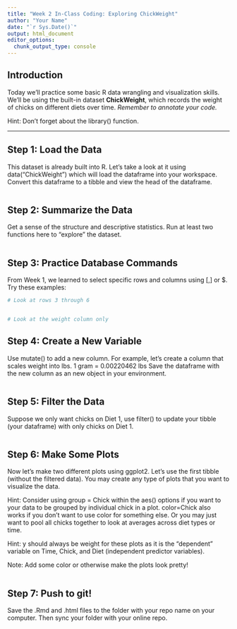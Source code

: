 ```yaml
---
title: "Week 2 In-Class Coding: Exploring ChickWeight"
author: "Your Name"
date: "`r Sys.Date()`"
output: html_document
editor_options: 
  chunk_output_type: console
---
```


## Introduction

Today we'll practice some basic R data wrangling and visualization skills.  
We'll be using the built-in dataset **ChickWeight**, which records the weight of chicks on different diets over time. *Remember to annotate your code.* 

Hint: Don't forget about the library() function. 

---

## Step 1: Load the Data

This dataset is already built into R. Let's take a look at it using data("ChickWeight") which will load the dataframe into your workspace. Convert this dataframe to a tibble and view the head of the dataframe. 

```r


```

## Step 2: Summarize the Data

Get a sense of the structure and descriptive statistics. Run at least two functions here to "explore" the dataset. 

```r


```

## Step 3: Practice Database Commands

From Week 1, we learned to select specific rows and columns using [,] or $.
Try these examples:
```r
# Look at rows 3 through 6


# Look at the weight column only


```

## Step 4: Create a New Variable

Use mutate() to add a new column.
For example, let's create a column that scales weight into lbs.
1 gram = 0.00220462 lbs
Save the dataframe with the new column as an new object in your environment. 
```r



```

## Step 5: Filter the Data

Suppose we only want chicks on Diet 1, use filter() to update your tibble (your dataframe) with only chicks on Diet 1. 
```r



```

## Step 6: Make Some Plots

Now let’s make two different plots using ggplot2. Let's use the first tibble (without the filtered data). You may create any type of plots that you want to visualize the data. 

Hint: Consider using group = Chick within the aes() options if you want to your data to be grouped by individual chick in a plot. color=Chick also works if you don't want to use color for something else. Or you may just want to pool all chicks together to look at averages across diet types or time. 

Hint: y should always be weight for these plots as it is the "dependent" variable on Time, Chick, and Diet (independent predictor variables).

Note: Add some color or otherwise make the plots look pretty! 
```r






```

## Step 7: Push to git! 
Save the .Rmd and .html files to the folder with your repo name on your computer.
Then sync your folder with your online repo. 